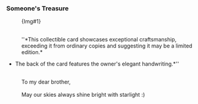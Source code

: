 ===Someone's Treasure===
:{Img#1}
:
''{{Размер|-2|The collectible cards of the Planet of Festivities series are designed and released by Dreamstar Entertainment™ of the Alfalfa Publishing House. All rights reserved. Unauthorized reproduction will be prosecuted.}}''
:<br />''*This collectible card showcases exceptional craftsmanship, exceeding it from ordinary copies and suggesting it may be a limited edition.*
:
*The back of the card features the owner's elegant handwriting.*''
:<br />To my dear brother,
:<br />May our skies always shine bright with starlight :)

